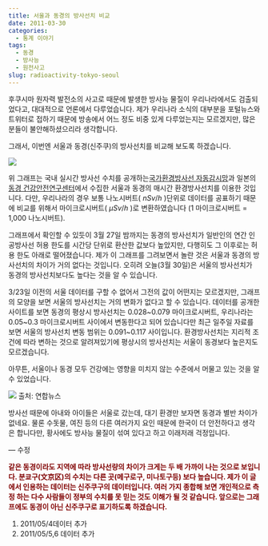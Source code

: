 ```yaml
---
title: 서울과 동경의 방사선치 비교
date: 2011-03-30
categories:
  - 통계 이야기
tags:
  - 동경
  - 방사능
  - 원전사고
slug: radioactivity-tokyo-seoul
---
```


후쿠시마 원자력 발전소의 사고로 때문에 발생한 방사능 물질이 우리나라에서도 검출되었다고, 대대적으로 언론에서 다루었습니다. 제가 우리나라 소식의 대부분을 포털뉴스와 트위터로 접하기 때문에 방송에서 어느 정도 비중 있게 다루었는지는 모르겠지만, 많은 분들이 불안해하셨으리라 생각합니다.

그래서, 이번엔 서울과 동경(신주쿠)의 방사선치를 비교해 보도록 하겠습니다.  

![](/images/2011-03-30-fig1.jpg)

위 그래프는 국내 실시간 방사선 수치를 공개하는<a href="http://iernet.kins.re.kr/ " target="_blank">국가환경방사선 자동감시망</a>과 일본의 <a href="http://ftp.jaist.ac.jp/pub/emergency/monitoring.tokyo-eiken.go.jp/report/report_table.do.html" target="_blank">동경 건강안전연구센터</a>에서 수집한 서울과 동경의 매시간 환경방사선치를 이용한 것입니다. 다만, 우리나라의 경우 보통 나노시버트( $nSv/h$ )단위로 데이터를 공표하기 때문에 비교를 위해서 마이크로시버트( $\mu Sv/h$ )로 변환하였습니다 (1 마이크로시버트 = 1,000 나노시버트).

그래프에서 확인할 수 있듯이 3월 27일 밤까지는 동경의 방사선치가 일반인의 연간 인공방사선 허용 한도를 시간당 단위로 환산한 값보다 높았지만, 다행히도 그 이후로는 허용 한도 아래로 떨어졌습니다. 제가 이 그래프를 그려보면서 놀란 것은 서울과 동경의 방사선치의 차이가 거의 없다는 것입니다. 오히려 오늘(3월 30일)은 서울의 방사선치가 동경의 방사선치보다도 높다는 것을 알 수 있습니다.

3/23일 이전의 서울 데이터를 구할 수 없어서 그전의 값이 어떤지는 모르겠지만, 그래프의 모양을 보면 서울의 방사선치는 거의 변화가 없다고 할 수 있습니다. 데이터를 공개한 사이트를 보면 동경의 평상시 방사선치는 0.028~0.079 마이크로시버트, 우리나라는 0.05~0.3 마이크로시버트 사이에서 변동한다고 되어 있습니다만 최근 일주일 자료를 보면 서울의 방사선치 변동 범위는 0.091~0.117 사이입니다. 환경방사선치는 지리적 조건에 따라 변하는 것으로 알려져있기에 평상시의 방사선치는 서울이 동경보다 높은지도 모르겠습니다.

아무튼, 서울이나 동경 모두 건강에는 영향을 미치지 않는 수준에서 머물고 있는 것을 알 수 있었습니다.

![](/images/2011-03-30-fig2.jpg) 출처: 연합뉴스

방사선 때문에 아내와 아이들은 서울로 갔는데, 대기 환경만 보자면 동경과 별반 차이가 없네요. 물론 수돗물, 여진 등의 다른 여러가지 요인 때문에 한국이 더 안전하다고 생각은 합니다만, 황사에도 방사능 물질이 섞여 있다고 하고 이래저래 걱정입니다.

&#8212; 수정

<span style="color: #800000;"><strong>같은 동경이라도 지역에 따라 방사선량의 차이가 크게는 두 배 가까이 나는 것으로 보입니다. 분쿄구(文京区)의 수치는 다른 곳(메구로구, 미나토구등) 보다 높습니다. 제가 이 글에서 인용하는 데이터는 신주쿠구의 데이터입니다. 여러 가지 종합해 보면 개인적으로 측정 하는 다수 사람들이 정부의 수치를 못 믿는 것도 이해가 될 것 같습니다. 앞으로는 그래프에도 동경이 아닌 신주쿠구로 표기하도록 하겠습니다.</strong></span>


1.  2011/05/4데이터 추가
2.  2011/05/5,6 데이터 추가
